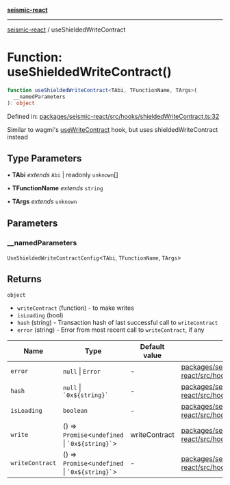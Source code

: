 [**seismic-react**](/seismic-react/README.mdx)

---

[seismic-react](/seismic-react/globals.mdx) / useShieldedWriteContract

# Function: useShieldedWriteContract()

```ts
function useShieldedWriteContract<TAbi, TFunctionName, TArgs>(
  __namedParameters
): object
```

Defined in: [packages/seismic-react/src/hooks/shieldedWriteContract.ts:32](https://github.com/SeismicSystems/seismic-client/blob/fe4ea18662b9b9725dc8d15ad03bde6f01c024a3/packages/seismic-react/src/hooks/shieldedWriteContract.ts#L32)

Similar to wagmi's [useWriteContract](https://wagmi.sh/react/api/hooks/useWriteContract) hook,
but uses shieldedWriteContract instead

## Type Parameters

• **TAbi** _extends_ `Abi` \| readonly `unknown`[]

• **TFunctionName** _extends_ `string`

• **TArgs** _extends_ `unknown`

## Parameters

### \_\_namedParameters

`UseShieldedWriteContractConfig`\<`TAbi`, `TFunctionName`, `TArgs`\>

## Returns

`object`

- `writeContract` (function) - to make writes
- `isLoading` (bool)
- `hash` (string) - Transaction hash of last successful call to `writeContract`
- `error` (string) - Error from most recent call to `writeContract`, if any

| Name                                       | Type                                                  | Default value | Defined in                                                                                                                                                                                                                   |
| ------------------------------------------ | ----------------------------------------------------- | ------------- | ---------------------------------------------------------------------------------------------------------------------------------------------------------------------------------------------------------------------------- |
| <a id="error"></a> `error`                 | `null` \| `Error`                                     | -             | [packages/seismic-react/src/hooks/shieldedWriteContract.ts:87](https://github.com/SeismicSystems/seismic-client/blob/fe4ea18662b9b9725dc8d15ad03bde6f01c024a3/packages/seismic-react/src/hooks/shieldedWriteContract.ts#L87) |
| <a id="hash"></a> `hash`                   | `null` \| `` `0x${string}` ``                         | -             | [packages/seismic-react/src/hooks/shieldedWriteContract.ts:88](https://github.com/SeismicSystems/seismic-client/blob/fe4ea18662b9b9725dc8d15ad03bde6f01c024a3/packages/seismic-react/src/hooks/shieldedWriteContract.ts#L88) |
| <a id="isloading"></a> `isLoading`         | `boolean`                                             | -             | [packages/seismic-react/src/hooks/shieldedWriteContract.ts:86](https://github.com/SeismicSystems/seismic-client/blob/fe4ea18662b9b9725dc8d15ad03bde6f01c024a3/packages/seismic-react/src/hooks/shieldedWriteContract.ts#L86) |
| <a id="write"></a> `write`                 | () => `Promise`\<`undefined` \| `` `0x${string}` ``\> | writeContract | [packages/seismic-react/src/hooks/shieldedWriteContract.ts:85](https://github.com/SeismicSystems/seismic-client/blob/fe4ea18662b9b9725dc8d15ad03bde6f01c024a3/packages/seismic-react/src/hooks/shieldedWriteContract.ts#L85) |
| <a id="writecontract"></a> `writeContract` | () => `Promise`\<`undefined` \| `` `0x${string}` ``\> | -             | [packages/seismic-react/src/hooks/shieldedWriteContract.ts:84](https://github.com/SeismicSystems/seismic-client/blob/fe4ea18662b9b9725dc8d15ad03bde6f01c024a3/packages/seismic-react/src/hooks/shieldedWriteContract.ts#L84) |
